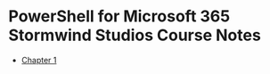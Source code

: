 # PowerShell for Microsoft 365 Stormwind Studios Course Notes
* [Chapter 1](/posts/microsoft/powershell-for-microsoft365/powershell-m365-notes/stormwind-studios/chapter1/1-installing-modules)